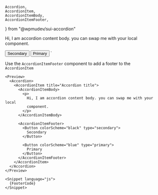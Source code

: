 

	Accordion,
	AccordionItem,
	AccordionItemBody,
	AccordionItemFooter,
} from "@wpmudev/sui-accordion"


<Accordion>
    <AccordionItem title="Accordion title">
       <AccordionItemBody>
        <p>
         Hi, I am accordion content body. you can swap me with your local
         component.
        </p>
       </AccordionItemBody>
       <AccordionItemFooter>
         <Button colorScheme="black" type="secondary">
           Secondary
         </Button>
         <Button colorScheme="blue" type="primary">
          Primary
         </Button>
       </AccordionItemFooter>
   </AccordionItem>
</Accordion>
`

<Section style={{ paddingTop: 0 }}>
  <Section title="Sidebar" style={{ paddingTop: 0, paddingLeft: 0 }}>
    <p>
      Use the <Code small={true}>AccordionItemFooter</Code> component to add a
      footer to the <Code small={true}>AccordionItem</Code>
    </p>

    <Preview>
      <Accordion>
        <AccordionItem title="Accordion title">
          <AccordionItemBody>
            <p>
              Hi, I am accordion content body. you can swap me with your local
              component.
            </p>
          </AccordionItemBody>

          <AccordionItemFooter>
            <Button colorScheme="black" type="secondary">
              Secondary
            </Button>

            <Button colorScheme="blue" type="primary">
              Primary
            </Button>
          </AccordionItemFooter>
        </AccordionItem>
      </Accordion>
    </Preview>

    <Snippet language="js">
      {FooterCode}
    </Snippet>
  </Section>
</Section>
